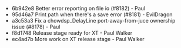 - 6b942e8 Better error reporting on file io (#8182) - Paul
- 95d46a7 Print path when there's a save error (#8181) - EvilDragon
- a3c53a3 Fix a chowdsp_DelayLine port-away-from-juce ownership issue (#8178) - Paul
- f8d1748 Release stage ready for XT - Paul Walker
- ec4ad7b More work on XT release stage - Paul Walker